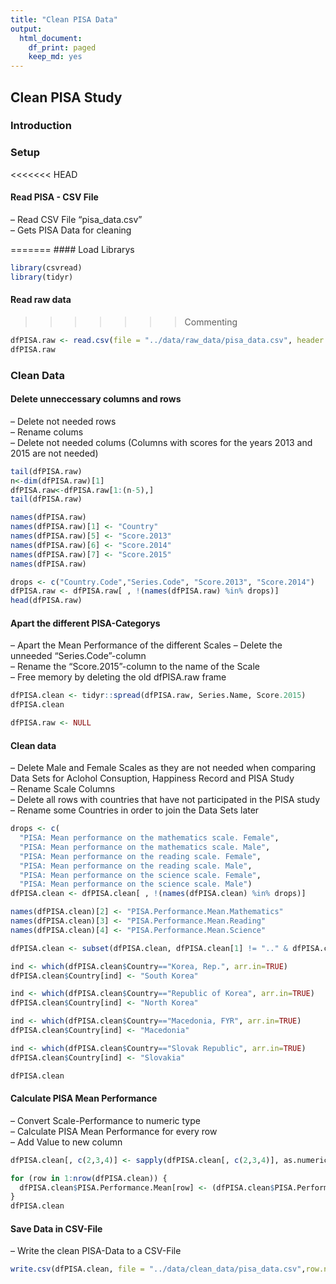 ```yaml
---
title: "Clean PISA Data"
output:
  html_document:
    df_print: paged
    keep_md: yes
---
```

## Clean PISA Study

### Introduction

### Setup

<<<<<<< HEAD

#### Read PISA - CSV File

-- Read CSV File "pisa_data.csv"  
-- Gets PISA Data for cleaning

=======
#### Load Librarys

```r
library(csvread)
library(tidyr)
```

#### Read raw data
>>>>>>> Commenting

```r
dfPISA.raw <- read.csv(file = "../data/raw_data/pisa_data.csv", header = TRUE, dec = ".", stringsAsFactors = FALSE)
dfPISA.raw
```

### Clean Data

#### Delete unneccessary columns and rows

-- Delete not needed rows  
-- Rename colums  
-- Delete not needed colums (Columns with scores for the years 2013 and 2015 are not needed)

```r
tail(dfPISA.raw)
n<-dim(dfPISA.raw)[1]
dfPISA.raw<-dfPISA.raw[1:(n-5),]
tail(dfPISA.raw)

names(dfPISA.raw)
names(dfPISA.raw)[1] <- "Country"
names(dfPISA.raw)[5] <- "Score.2013"
names(dfPISA.raw)[6] <- "Score.2014"
names(dfPISA.raw)[7] <- "Score.2015"
names(dfPISA.raw)

drops <- c("Country.Code","Series.Code", "Score.2013", "Score.2014")
dfPISA.raw <- dfPISA.raw[ , !(names(dfPISA.raw) %in% drops)]
head(dfPISA.raw)
```

#### Apart the different PISA-Categorys

-- Apart the Mean Performance of the different Scales 
-- Delete the unneeded "Series.Code"-column  
-- Rename the "Score.2015"-column to the name of the Scale  
-- Free memory by deleting the old dfPISA.raw frame


```r
dfPISA.clean <- tidyr::spread(dfPISA.raw, Series.Name, Score.2015)
dfPISA.clean
```

```r
dfPISA.raw <- NULL
```

#### Clean data

-- Delete Male and Female Scales as they are not needed when comparing Data Sets for Aclohol Consuption, Happiness Record and PISA Study  
-- Rename Scale Columns  
-- Delete all rows with countries that have not participated in the PISA study  
-- Rename some Countries in order to join the Data Sets later  

```r
drops <- c(
  "PISA: Mean performance on the mathematics scale. Female",
  "PISA: Mean performance on the mathematics scale. Male", 
  "PISA: Mean performance on the reading scale. Female", 
  "PISA: Mean performance on the reading scale. Male", 
  "PISA: Mean performance on the science scale. Female", 
  "PISA: Mean performance on the science scale. Male")
dfPISA.clean <- dfPISA.clean[ , !(names(dfPISA.clean) %in% drops)]
```

```r
names(dfPISA.clean)[2] <- "PISA.Performance.Mean.Mathematics"
names(dfPISA.clean)[3] <- "PISA.Performance.Mean.Reading"
names(dfPISA.clean)[4] <- "PISA.Performance.Mean.Science"
```

```r
dfPISA.clean <- subset(dfPISA.clean, dfPISA.clean[1] != ".." & dfPISA.clean[2] != ".." & dfPISA.clean[3] != ".." & dfPISA.clean[4] != "..")
```

```r
ind <- which(dfPISA.clean$Country=="Korea, Rep.", arr.in=TRUE)
dfPISA.clean$Country[ind] <- "South Korea"

ind <- which(dfPISA.clean$Country=="Republic of Korea", arr.in=TRUE)
dfPISA.clean$Country[ind] <- "North Korea"

ind <- which(dfPISA.clean$Country=="Macedonia, FYR", arr.in=TRUE)
dfPISA.clean$Country[ind] <- "Macedonia"

ind <- which(dfPISA.clean$Country=="Slovak Republic", arr.in=TRUE)
dfPISA.clean$Country[ind] <- "Slovakia"

dfPISA.clean
```

#### Calculate PISA Mean Performance

-- Convert Scale-Performance to numeric type  
-- Calculate PISA Mean Performance for every row  
-- Add Value to new column  

```r
dfPISA.clean[, c(2,3,4)] <- sapply(dfPISA.clean[, c(2,3,4)], as.numeric)

for (row in 1:nrow(dfPISA.clean)) {
  dfPISA.clean$PISA.Performance.Mean[row] <- (dfPISA.clean$PISA.Performance.Mean.Mathematics[row] + dfPISA.clean$PISA.Performance.Mean.Reading[row] + dfPISA.clean$PISA.Performance.Mean.Science[row]) / 3
}
dfPISA.clean
```

#### Save Data in CSV-File

-- Write the clean PISA-Data to a CSV-File

```r
write.csv(dfPISA.clean, file = "../data/clean_data/pisa_data.csv",row.names=FALSE, na="", col.names = TRUE)
```